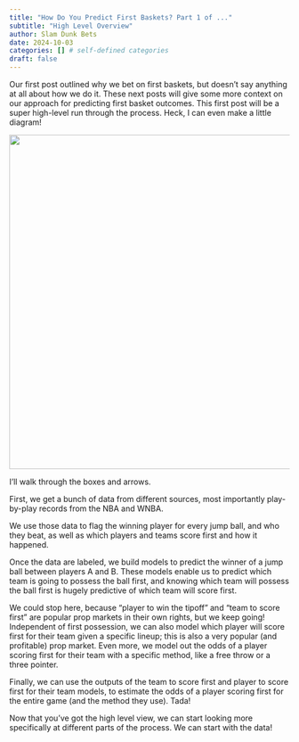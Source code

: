 ```yaml
---
title: "How Do You Predict First Baskets? Part 1 of ..."
subtitle: "High Level Overview"
author: Slam Dunk Bets
date: 2024-10-03
categories: [] # self-defined categories
draft: false
---
```


Our first post outlined why we bet on first baskets, but doesn't say anything at all about how we do it. These next posts will give some more context on our approach for predicting first basket outcomes. This first post will be a super high-level run through the process. Heck, I can even make a little diagram!

![](../../images/model_flowchart.jpg){width=600}

I'll walk through the boxes and arrows.

First, we get a bunch of data from different sources, most importantly play-by-play records from the NBA and WNBA.

We use those data to flag the winning player for every jump ball, and who they beat, as well as which players and teams score first and how it happened.

Once the data are labeled, we build models to predict the winner of a jump ball between players A and B. These models enable us to predict which team is going to possess the ball first, and knowing which team will possess the ball first is hugely predictive of which team will score first.

We could stop here, because "player to win the tipoff" and "team to score first" are popular prop markets in their own rights, but we keep going! Independent of first possession, we can also model which player will score first for their team given a specific lineup; this is also a very popular (and profitable) prop market. Even more, we model out the odds of a player scoring first for their team with a specific method, like a free throw or a three pointer.

Finally, we can use the outputs of the team to score first and player to score first for their team models, to estimate the odds of a player scoring first for the entire game (and the method they use). Tada!

Now that you've got the high level view, we can start looking more specifically at different parts of the process. We can start with the data!
